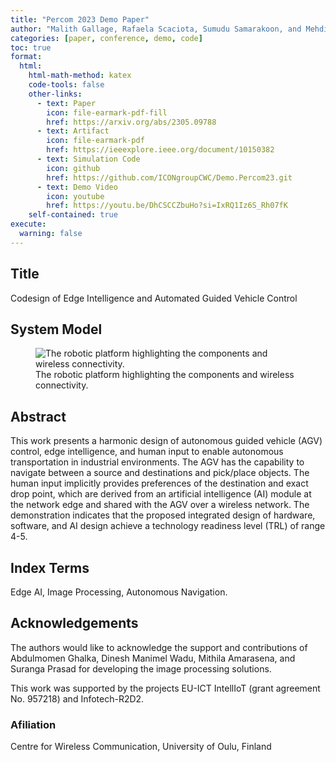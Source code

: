 ```yaml
---
title: "Percom 2023 Demo Paper"
author: "Malith Gallage, Rafaela Scaciota, Sumudu Samarakoon, and Mehdi Bennis."
categories: [paper, conference, demo, code]
toc: true
format:
  html:
    html-math-method: katex
    code-tools: false
    other-links:
      - text: Paper
        icon: file-earmark-pdf-fill
        href: https://arxiv.org/abs/2305.09788
      - text: Artifact
        icon: file-earmark-pdf
        href: https://ieeexplore.ieee.org/document/10150382
      - text: Simulation Code
        icon: github
        href: https://github.com/ICONgroupCWC/Demo.Percom23.git
      - text: Demo Video
        icon: youtube
        href: https://youtu.be/DhCSCCZbuHo?si=IxRQ1Iz6S_Rh07fK
    self-contained: true
execute:
  warning: false
---
```


## Title
Codesign of Edge Intelligence and Automated Guided Vehicle Control

## System Model
![The robotic platform highlighting the components and wireless connectivity.](Fig/setup_demo1.png)

## Abstract

This work presents a harmonic design of autonomous guided vehicle (AGV) control, edge intelligence, and human input to enable autonomous transportation in industrial environments. The AGV has the capability to navigate between a source and destinations and pick/place objects. The human input implicitly provides preferences of the destination and exact drop point, which are derived from an artificial intelligence (AI) module at the network edge and shared with the AGV over a wireless network. The demonstration indicates that the proposed integrated design of hardware, software, and AI design achieve a technology readiness level (TRL) of range 4-5.


## Index Terms

Edge AI, Image Processing, Autonomous Navigation.

## Acknowledgements

The authors would like to acknowledge the support and contributions of Abdulmomen Ghalka, Dinesh Manimel Wadu, Mithila Amarasena, and Suranga Prasad for developing the image processing solutions. 

This work was supported by the projects EU-ICT IntellIoT (grant agreement No. 957218) and Infotech-R2D2.

### Afiliation

Centre for Wireless Communication, University of Oulu, Finland 
